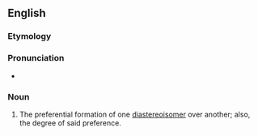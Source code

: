==English==

===Etymology===
{{prefix|dia|stereoselectivity|lang=en}}

===Pronunciation===
* {{IPA|/ˌdaɪəstɛəɹioʊsəlɛkˈtɪvɪti/|lang=en}}

===Noun===
{{en-noun|diastereoselectivities}}

# {{lb|en|organic chemistry}} The preferential formation of one [[diastereoisomer]] over another; also, the degree of said preference.